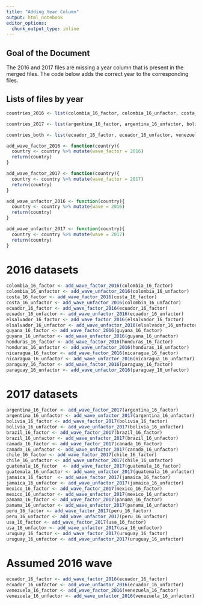 ```yaml
---
title: "Adding Year Column"
output: html_notebook
editor_options: 
  chunk_output_type: inline
---
```


## Goal of the Document

The 2016 and 2017 files are missing a year column that is present in the merged files. The code below adds the correct year to the corresponding files.

## Lists of files by year

```r
countries_2016 <- list(colombia_16_factor, colombia_16_unfactor, costa_16_factor, costa_16_unfactor, elsalvador_16_factor, elsalvador_16_unfactor, guyana_16_factor, guyana_16_unfactor, honduras_16_factor, honduras_16_unfactor, nicaragua_16_factor, nicaragua_16_unfactor, paraguay_16_factor, paraguay_16_unfactor)
```

```r
countries_2017 <- list(argentina_16_factor, argentina_16_unfactor, bolivia_16_factor, bolivia_16_unfactor, brazil_16_factor, brazil_16_unfactor, canada_16_factor, canada_16_unfactor, chile_16_factor, chile_16_unfactor, guatemala_16_factor, guatemala_16_unfactor, jamaica_16_factor, jamaica_16_unfactor, mexico_16_factor, mexico_16_unfactor, peru_16_factor, peru_16_unfactor, usa_16_factor, usa_16_unfactor, uruguay_16_factor, uruguay_16_unfactor)
```

```r
countries_both <- list(ecuador_16_factor, ecuador_16_unfactor, venezuela_16_factor, venezuela_16_unfactor)
```



```r
add_wave_factor_2016 <- function(country){
  country <- country %>% mutate(wave_factor = 2016)
  return(country)
}
```

```r
add_wave_factor_2017 <- function(country){
  country <- country %>% mutate(wave_factor = 2017)
  return(country)
}
```

```r
add_wave_unfactor_2016 <- function(country){
  country <- country %>% mutate(wave = 2016)
  return(country)
}
```

```r
add_wave_unfactor_2017 <- function(country){
  country <- country %>% mutate(wave = 2017)
  return(country)
}

```

# 2016 datasets
```r
colombia_16_factor <- add_wave_factor_2016(colombia_16_factor)
colombia_16_unfactor <- add_wave_unfactor_2016(colombia_16_unfactor)
costa_16_factor <- add_wave_factor_2016(costa_16_factor)
costa_16_unfactor <- add_wave_unfactor_2016(colombia_16_unfactor)
ecuador_16_factor <- add_wave_factor_2016(ecuador_16_factor)
ecuador_16_unfactor <- add_wave_unfactor_2016(ecuador_16_unfactor)
elsalvador_16_factor <- add_wave_factor_2016(elsalvador_16_factor)
elsalvador_16_unfactor <- add_wave_unfactor_2016(elsalvador_16_unfactor)
guyana_16_factor <- add_wave_factor_2016(guyana_16_factor)
guyana_16_unfactor <- add_wave_unfactor_2016(guyana_16_unfactor)
honduras_16_factor <- add_wave_factor_2016(honduras_16_factor)
honduras_16_unfactor <- add_wave_unfactor_2016(honduras_16_unfactor)
nicaragua_16_factor <- add_wave_factor_2016(nicaragua_16_factor)
nicaragua_16_unfactor <- add_wave_unfactor_2016(nicaragua_16_unfactor) 
paraguay_16_factor <- add_wave_factor_2016(paraguay_16_factor)
paraguay_16_unfactor <- add_wave_unfactor_2016(paraguay_16_unfactor)

```

# 2017 datasets
```r
argentina_16_factor <- add_wave_factor_2017(argentina_16_factor)
argentina_16_unfactor <- add_wave_unfactor_2017(argentina_16_unfactor)
bolivia_16_factor <- add_wave_factor_2017(bolivia_16_factor)
bolivia_16_unfactor <- add_wave_unfactor_2017(bolivia_16_unfactor)
brazil_16_factor <- add_wave_factor_2017(brazil_16_factor)
brazil_16_unfactor <- add_wave_unfactor_2017(brazil_16_unfactor)
canada_16_factor <- add_wave_factor_2017(canada_16_factor)
canada_16_unfactor <- add_wave_unfactor_2017(canada_16_unfactor)
chile_16_factor <- add_wave_factor_2017(chile_16_factor)
chile_16_unfactor <- add_wave_unfactor_2017(chile_16_unfactor)
guatemala_16_factor  <- add_wave_factor_2017(guatemala_16_factor)
guatemala_16_unfactor <- add_wave_unfactor_2017(guatemala_16_unfactor) 
jamaica_16_factor  <- add_wave_factor_2017(jamaica_16_factor) 
jamaica_16_unfactor <- add_wave_unfactor_2017(jamaica_16_unfactor)
mexico_16_factor <- add_wave_factor_2017(mexico_16_factor)
mexico_16_unfactor <- add_wave_unfactor_2017(mexico_16_unfactor)
panama_16_factor <- add_wave_factor_2017(panama_16_factor)
panama_16_unfactor <- add_wave_unfactor_2017(panama_16_unfactor)
peru_16_factor <- add_wave_factor_2017(peru_16_factor)
peru_16_unfactor <- add_wave_unfactor_2017(peru_16_unfactor)
usa_16_factor <- add_wave_factor_2017(usa_16_factor)
usa_16_unfactor <- add_wave_unfactor_2017(usa_16_unfactor)
uruguay_16_factor <- add_wave_factor_2017(uruguay_16_factor) 
uruguay_16_unfactor <- add_wave_unfactor_2017(uruguay_16_unfactor)
```

# Assumed 2016 wave
```r
ecuador_16_factor <- add_wave_factor_2016(ecuador_16_factor) 
ecuador_16_unfactor <- add_wave_unfactor_2016(ecuador_16_unfactor)
venezuela_16_factor <- add_wave_factor_2016(venezuela_16_factor) 
venezuela_16_unfactor <- add_wave_unfactor_2016(venezuela_16_unfactor)
```









